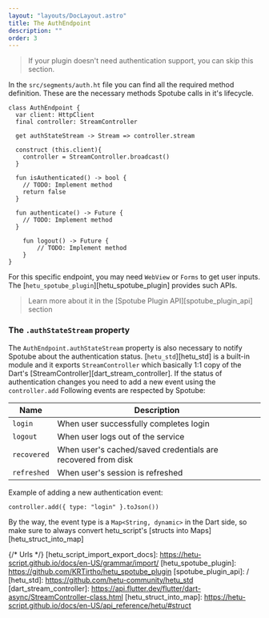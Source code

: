 ```yaml
---
layout: "layouts/DocLayout.astro"
title: The AuthEndpoint
description: ""
order: 3
---
```


> If your plugin doesn't need authentication support, you can skip this section.

In the `src/segments/auth.ht` file you can find all the required method definition. These are the necessary
methods Spotube calls in it's lifecycle.

```hetu_script
class AuthEndpoint {
  var client: HttpClient
  final controller: StreamController

  get authStateStream -> Stream => controller.stream

  construct (this.client){
    controller = StreamController.broadcast()
  }

  fun isAuthenticated() -> bool {
    // TODO: Implement method
    return false
  }

  fun authenticate() -> Future {
    // TODO: Implement method
  }

	fun logout() -> Future {
		// TODO: Implement method
	}
}
```

For this specific endpoint, you may need `WebView` or `Forms` to get user inputs. The [`hetu_spotube_plugin`][hetu_spotube_plugin] provides
such APIs.

> Learn more about it in the [Spotube Plugin API][spotube_plugin_api] section

### The `.authStateStream` property

The `AuthEndpoint.authStateStream` property is also necessary to notify Spotube about the authentication status. [`hetu_std`][hetu_std] is a built-in
module and it exports `StreamController` which basically 1:1 copy of the Dart's [StreamController][dart_stream_controller].
If the status of authentication changes you need to add a new event using the `controller.add`
Following events are respected by Spotube:

| Name        | Description                                                  |
| ----------- | ------------------------------------------------------------ |
| `login`     | When user successfully completes login                       |
| `logout`    | When user logs out of the service                            |
| `recovered` | When user's cached/saved credentials are recovered from disk |
| `refreshed` | When user's session is refreshed                             |

Example of adding a new authentication event:

```hetu_script
controller.add({ type: "login" }.toJson())
```

By the way, the event type is a `Map<String, dynamic>` in the Dart side, so make sure to always convert hetu_script's [structs into Maps][hetu_struct_into_map]

{/* Urls */}
[hetu_script_import_export_docs]: https://hetu-script.github.io/docs/en-US/grammar/import/
[hetu_spotube_plugin]: https://github.com/KRTirtho/hetu_spotube_plugin
[spotube_plugin_api]: /
[hetu_std]: https://github.com/hetu-community/hetu_std
[dart_stream_controller]: https://api.flutter.dev/flutter/dart-async/StreamController-class.html
[hetu_struct_into_map]: https://hetu-script.github.io/docs/en-US/api_reference/hetu/#struct

